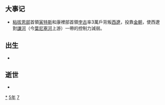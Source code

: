 {{yearTOC|1175|西夏'''[[乾祐_(西夏)|-{乾}-祐]]六年'''；大理'''[[利贞|利贞]]四年'''；金'''[[大定_(金朝)|大定]]十五年'''；西辽'''[[崇福|崇福]]十二年'''；南宋'''[[淳熙|淳熙]]二年'''；越南'''[[天感至寶|天感至寶]]二年'''；日本'''[[承安_(日本)|承安]]五年'''，'''[[安元|安元]]元年'''}}
== 大事记 ==
*[[乃蠻部|粘拔恩部]]首領[[寅特斯|寅特斯]]和康裡部首領[[孛古|孛古]]率3萬戶背叛[[西遼|西遼]]，投靠[[金朝|金朝]]，使西遼對[[謙河|謙河]]（今[[葉尼塞河|葉尼塞河]]上游）一帶的控制力減弱。

== 出生 ==
*

== 逝世 ==
{{Wikisource year mention}}
*

[[Category:1175年|*]]
[[Category:1170年代|5年]]
[[Category:12世纪各年|7]]